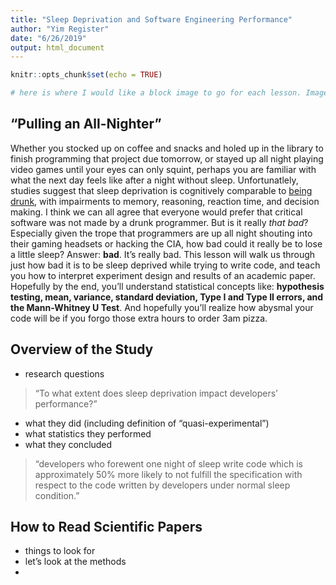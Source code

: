---
title: "Sleep Deprivation and Software Engineering Performance"
author: "Yim Register"
date: "6/26/2019"
output: html_document
---

```{r setup, include=FALSE}
knitr::opts_chunk$set(echo = TRUE)
```

```{r}
# here is where I would like a block image to go for each lesson. Imagery is important to engage the learner.

```

## "Pulling an All-Nighter"
Whether you stocked up on coffee and snacks and holed up in the library to finish programming that project due tomorrow, or stayed up all night playing video games until your eyes can only squint, perhaps you are familiar with what the next day feels like after a night without sleep. Unfortunatlely, studies suggest that sleep deprivation is cognitively comparable to [being drunk](https://www.ncbi.nlm.nih.gov/pmc/articles/PMC1739867/pdf/v057p00649.pdf), with impairments to memory, reasoning, reaction time, and decision making. I think we can all agree that everyone would prefer that critical software was not made by a drunk programmer. But is it really *that bad*? Especially given the trope that programmers are up all night shouting into their gaming headsets or hacking the CIA, how bad could it really be to lose a little sleep? Answer: **bad**. It's really bad. This lesson will walk us through just how bad it is to be sleep deprived while trying to write code, and teach you how to interpret experiment design and results of an academic paper. Hopefully by the end, you'll understand statistical concepts like: **hypothesis testing, mean, variance, standard deviation, Type I and Type II errors, and the Mann-Whitney U Test**. And hopefully you'll realize how abysmal your code will be if you forgo those extra hours to order 3am pizza.

## Overview of the Study

- research questions

> "To what extent does sleep deprivation impact developers’ performance?"

- what they did (including definition of "quasi-experimental")
- what statistics they performed
- what they concluded

> "developers who forewent one night of sleep write code which is approximately 50% more likely to not fulfill the specification with respect to the code written by developers under normal sleep condition."

## How to Read Scientific Papers
- things to look for
- let's look at the methods
- 

## 

```{r}

```




```{r}

```


